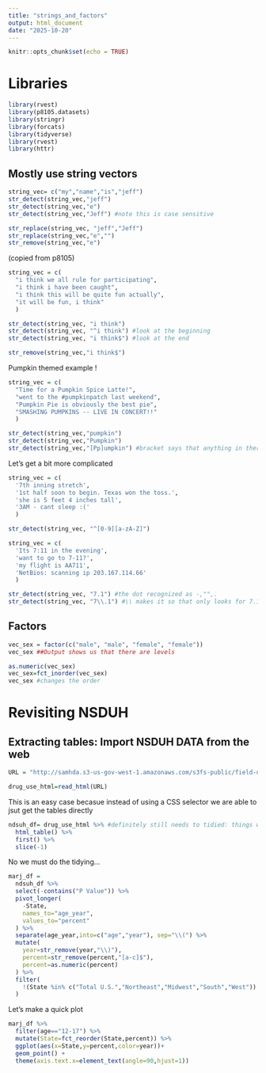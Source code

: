 ```yaml
---
title: "strings_and_factors"
output: html_document
date: "2025-10-20"
---
```


```r
knitr::opts_chunk$set(echo = TRUE)
```

# Libraries 

```r
library(rvest)
library(p8105.datasets)
library(stringr)
library(forcats)
library(tidyverse)
library(rvest)
library(httr)
```

## Mostly use string vectors 

```r
string_vec= c("my","name","is","jeff")
str_detect(string_vec,"jeff")
str_detect(string_vec,"e")
str_detect(string_vec,"Jeff") #note this is case sensitive 

str_replace(string_vec, "jeff","Jeff")
str_replace(string_vec,"e","")
str_remove(string_vec,"e")
```

(copied from p8105) 

```r
string_vec = c(
  "i think we all rule for participating",
  "i think i have been caught",
  "i think this will be quite fun actually",
  "it will be fun, i think"
  )

str_detect(string_vec, "i think")
str_detect(string_vec, "^i think") #look at the beginning 
str_detect(string_vec, "i think$") #look at the end 

str_remove(string_vec,"i think$")
```

Pumpkin themed example ! 

```r
string_vec = c(
  "Time for a Pumpkin Spice Latte!",
  "went to the #pumpkinpatch last weekend",
  "Pumpkin Pie is obviously the best pie",
  "SMASHING PUMPKINS -- LIVE IN CONCERT!!"
  )

str_detect(string_vec,"pumpkin")
str_detect(string_vec,"Pumpkin")
str_detect(string_vec,"[Pp]umpkin") #bracket says that anything in there counts but anything outside of it must match 
```

Let's get a bit more complicated 

```r
string_vec = c(
  '7th inning stretch',
  '1st half soon to begin. Texas won the toss.',
  'she is 5 feet 4 inches tall',
  '3AM - cant sleep :('
  )

str_detect(string_vec, "^[0-9][a-zA-Z]")
```

```r
string_vec = c(
  'Its 7:11 in the evening',
  'want to go to 7-11?',
  'my flight is AA711',
  'NetBios: scanning ip 203.167.114.66'
  )

str_detect(string_vec, "7.1") #the dot recognized as -,"",. 
str_detect(string_vec, "7\\.1") #\\ makes it so that only looks for 7.1 

```

## Factors 

```r
vec_sex = factor(c("male", "male", "female", "female"))
vec_sex ##Output shows us that there are levels 

as.numeric(vec_sex)
vec_sex=fct_inorder(vec_sex)
vec_sex #changes the order 
```

# Revisiting NSDUH 

## Extracting tables: Import NSDUH DATA from the web 

```r
URL = "http://samhda.s3-us-gov-west-1.amazonaws.com/s3fs-public/field-uploads/2k15StateFiles/NSDUHsaeShortTermCHG2015.htm"

drug_use_html=read_html(URL)
```

This is an easy case becasue instead of using a CSS selector we are able to jsut get the tables directly 

```r
ndsuh_df= drug_use_html %>% #definitely still needs to tidied: things were made strings instead of numbers; and columns are containing more than one thing age and date 
  html_table() %>% 
  first() %>% 
  slice(-1)
```

No we must do the tidying... 

```r
marj_df =
  ndsuh_df %>% 
  select(-contains("P Value")) %>% 
  pivot_longer(
    -State,
    names_to="age_year",
    values_to="percent"
  ) %>% 
  separate(age_year,into=c("age","year"), sep="\\(") %>% 
  mutate(
    year=str_remove(year,"\\)"),
    percent=str_remove(percent,"[a-c]$"),
    percent=as.numeric(percent)
  ) %>% 
  filter(
    !(State %in% c("Total U.S.","Northeast","Midwest","South","West"))
  )
```

Let's make a quick plot 

```r
marj_df %>% 
  filter(age=="12-17") %>% 
  mutate(State=fct_reorder(State,percent)) %>% 
  ggplot(aes(x=State,y=percent,color=year))+
  geom_point() +
  theme(axis.text.x=element_text(angle=90,hjust=1))
```




